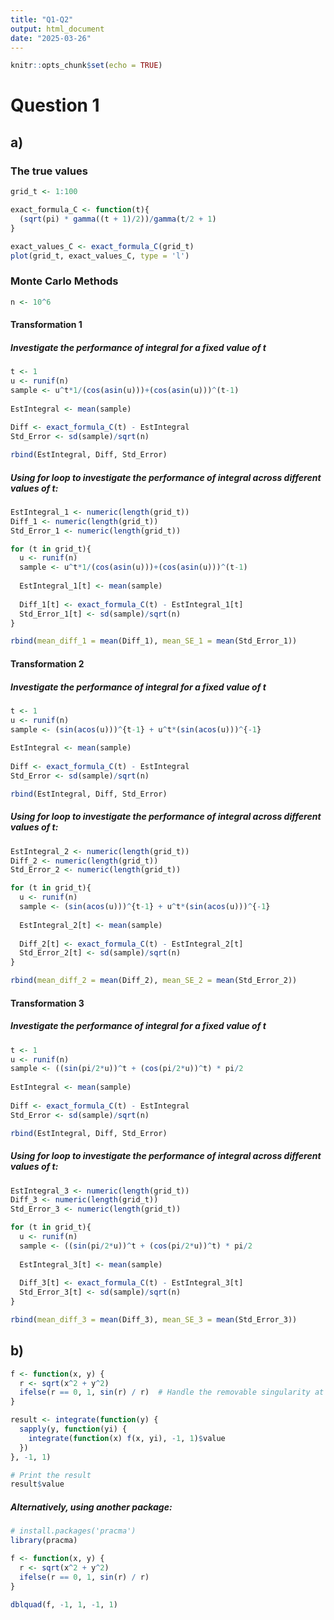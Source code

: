 ```yaml
---
title: "Q1-Q2"
output: html_document
date: "2025-03-26"
---
```


```r
knitr::opts_chunk$set(echo = TRUE)
```

# Question 1
## a)
### The true values
```r
grid_t <- 1:100

exact_formula_C <- function(t){
  (sqrt(pi) * gamma((t + 1)/2))/gamma(t/2 + 1)
}

exact_values_C <- exact_formula_C(grid_t)
plot(grid_t, exact_values_C, type = 'l')
```

### Monte Carlo Methods
```r
n <- 10^6
```

#### Transformation 1
##### Investigate the performance of integral for a fixed value of t
```r
t <- 1
u <- runif(n)
sample <- u^t*1/(cos(asin(u)))+(cos(asin(u)))^(t-1)
  
EstIntegral <- mean(sample)
  
Diff <- exact_formula_C(t) - EstIntegral
Std_Error <- sd(sample)/sqrt(n)

rbind(EstIntegral, Diff, Std_Error)
```


##### Using for loop to investigate the performance of integral across different values of t:
```r
EstIntegral_1 <- numeric(length(grid_t))
Diff_1 <- numeric(length(grid_t))
Std_Error_1 <- numeric(length(grid_t))

for (t in grid_t){
  u <- runif(n)
  sample <- u^t*1/(cos(asin(u)))+(cos(asin(u)))^(t-1)
  
  EstIntegral_1[t] <- mean(sample)
  
  Diff_1[t] <- exact_formula_C(t) - EstIntegral_1[t]
  Std_Error_1[t] <- sd(sample)/sqrt(n)
}

rbind(mean_diff_1 = mean(Diff_1), mean_SE_1 = mean(Std_Error_1))
```

#### Transformation 2
##### Investigate the performance of integral for a fixed value of t
```r
t <- 1
u <- runif(n)
sample <- (sin(acos(u)))^{t-1} + u^t*(sin(acos(u)))^{-1}
  
EstIntegral <- mean(sample)
  
Diff <- exact_formula_C(t) - EstIntegral
Std_Error <- sd(sample)/sqrt(n)

rbind(EstIntegral, Diff, Std_Error)
```

##### Using for loop to investigate the performance of integral across different values of t:
```r
EstIntegral_2 <- numeric(length(grid_t))
Diff_2 <- numeric(length(grid_t))
Std_Error_2 <- numeric(length(grid_t))

for (t in grid_t){
  u <- runif(n)
  sample <- (sin(acos(u)))^{t-1} + u^t*(sin(acos(u)))^{-1}
  
  EstIntegral_2[t] <- mean(sample)
  
  Diff_2[t] <- exact_formula_C(t) - EstIntegral_2[t]
  Std_Error_2[t] <- sd(sample)/sqrt(n)
}

rbind(mean_diff_2 = mean(Diff_2), mean_SE_2 = mean(Std_Error_2))
```

#### Transformation 3
##### Investigate the performance of integral for a fixed value of t
```r
t <- 1
u <- runif(n)
sample <- ((sin(pi/2*u))^t + (cos(pi/2*u))^t) * pi/2
  
EstIntegral <- mean(sample)
  
Diff <- exact_formula_C(t) - EstIntegral
Std_Error <- sd(sample)/sqrt(n)

rbind(EstIntegral, Diff, Std_Error)
```
##### Using for loop to investigate the performance of integral across different values of t:
```r
EstIntegral_3 <- numeric(length(grid_t))
Diff_3 <- numeric(length(grid_t))
Std_Error_3 <- numeric(length(grid_t))

for (t in grid_t){
  u <- runif(n)
  sample <- ((sin(pi/2*u))^t + (cos(pi/2*u))^t) * pi/2
  
  EstIntegral_3[t] <- mean(sample)
  
  Diff_3[t] <- exact_formula_C(t) - EstIntegral_3[t]
  Std_Error_3[t] <- sd(sample)/sqrt(n)
}

rbind(mean_diff_3 = mean(Diff_3), mean_SE_3 = mean(Std_Error_3))
```


## b)
```r
f <- function(x, y) {
  r <- sqrt(x^2 + y^2)
  ifelse(r == 0, 1, sin(r) / r)  # Handle the removable singularity at (0,0)
}

result <- integrate(function(y) {
  sapply(y, function(yi) {
    integrate(function(x) f(x, yi), -1, 1)$value
  })
}, -1, 1)

# Print the result
result$value


```

##### Alternatively, using another package:
```r
# install.packages('pracma')
library(pracma)

f <- function(x, y) {
  r <- sqrt(x^2 + y^2)
  ifelse(r == 0, 1, sin(r) / r) 
}

dblquad(f, -1, 1, -1, 1)
```

